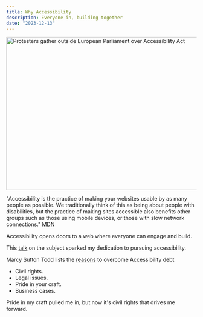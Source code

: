 ```yaml
---
title: Why Accessibility
description: Everyone in, building together
date: "2023-12-13"
---
```


<Image src="/why-accessibillity.webp" width="718" height="404" alt="Protesters gather outside European Parliament over Accessibility Act" />

"Accessibility is the practice of making your websites usable by as many people as possible. We traditionally think of this as being about people with disabilities, but the practice of making sites accessible also benefits other groups such as those using mobile devices, or those with slow network connections." [MDN](https://developer.mozilla.org/en-US/docs/Learn/Accessibility/What_is_accessibility)

Accessibility opens doors to a web where everyone can engage and build.

This [talk](https://www.youtube.com/watch?v=pcMYcjtWwVI) on the subject sparked my dedication to pursuing accessibility.

Marcy Sutton Todd lists the [reasons](https://web-accessibility-v3.vercel.app/topics/introduction/what-is-accessibility#reasons-to-overcome-access-debt) to overcome Accessibility debt

+ Civil rights.
+ Legal issues.
+ Pride in your craft.
+ Business cases.

Pride in my craft pulled me in, but now it's civil rights that drives me forward.